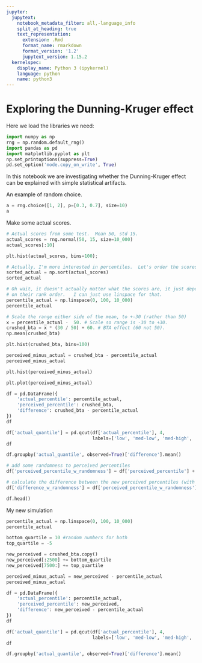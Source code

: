 ```yaml
---
jupyter:
  jupytext:
    notebook_metadata_filter: all,-language_info
    split_at_heading: true
    text_representation:
      extension: .Rmd
      format_name: rmarkdown
      format_version: '1.2'
      jupytext_version: 1.15.2
  kernelspec:
    display_name: Python 3 (ipykernel)
    language: python
    name: python3
---
```


# Exploring the Dunning-Kruger effect

Here we load the libraries we need:

```python
import numpy as np
rng = np.random.default_rng()
import pandas as pd
import matplotlib.pyplot as plt
np.set_printoptions(suppress=True)
pd.set_option('mode.copy_on_write', True)
```

In this notebook we are investigating whether the Dunning-Kruger effect can be explained with simple statistical artifacts.

An example of random choice.

```python
a = rng.choice([1, 2], p=[0.3, 0.7], size=10)
a
```

Make some actual scores.

```python
# Actual scores from some test.  Mean 50, std 15.
actual_scores = rng.normal(50, 15, size=10_000)
actual_scores[:10]
```

```python
plt.hist(actual_scores, bins=100);
```

```python
# Actually, I'm more interested in percentiles.  Let's order the scores.
sorted_actual = np.sort(actual_scores)
sorted_actual
```

```python
# Oh wait, it doesn't actually matter what the scores are, it just depends
# on their rank order.   I can just use linspace for that.
percentile_actual = np.linspace(0, 100, 10_000)
percentile_actual
```

```python
# Scale the range either side of the mean, to +-30 (rather than 50)
x = percentile_actual -  50. # Scale so range is -30 to +30.
crushed_bta = x * (30 / 50) + 60. # BTA effect (60 not 50).
np.mean(crushed_bta)
```

```python
plt.hist(crushed_bta, bins=100)
```

```python
perceived_minus_actual = crushed_bta - percentile_actual
perceived_minus_actual
```

```python
plt.hist(perceived_minus_actual)
```

```python
plt.plot(perceived_minus_actual)
```

```python
df = pd.DataFrame({
    'actual_percentile': percentile_actual,
    'perceived_percentile': crushed_bta,
    'difference': crushed_bta - percentile_actual
})
df
```

```python
df['actual_quantile'] = pd.qcut(df['actual_percentile'], 4,
                                labels=['low', 'med-low', 'med-high', 'high'])
df
```

```python
df.groupby('actual_quantile', observed=True)['difference'].mean()
```

```python
# add some randomness to perceived percentiles
df['perceived_percentile_w_randomness'] = df['perceived_percentile'] + rng.normal(0, 10, len(df))

# calculate the difference between the new perceived percentiles (with randomness) and the actual percentiles
df['difference_w_randomness'] = df['perceived_percentile_w_randomness'] - df['actual_percentile']

df.head()
```

My new simulation

```python
percentile_actual = np.linspace(0, 100, 10_000)
percentile_actual
```

```python
bottom_quartile = 10 #random numbers for both
top_quartile = -5
```

```python
new_perceived = crushed_bta.copy()
new_perceived[:2500] += bottom_quartile
new_perceived[7500:] += top_quartile
```

```python
perceived_minus_actual = new_perceived - percentile_actual
perceived_minus_actual
```

```python
df = pd.DataFrame({
    'actual_percentile': percentile_actual,
    'perceived_percentile': new_perceived,
    'difference': new_perceived - percentile_actual
})
df
```

```python
df['actual_quantile'] = pd.qcut(df['actual_percentile'], 4,
                                labels=['low', 'med-low', 'med-high', 'high'])
df
```

```python
df.groupby('actual_quantile', observed=True)['difference'].mean()
```
